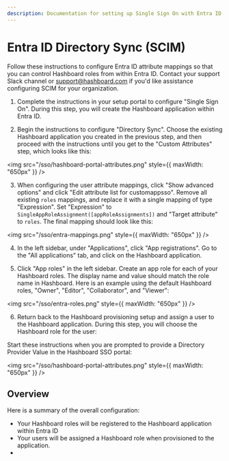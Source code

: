 ```yaml
---
description: Documentation for setting up Single Sign On with Entra ID
---
```


# Entra ID Directory Sync (SCIM)

Follow these instructions to configure Entra ID attribute mappings so that you can control Hashboard roles from within Entra ID. Contact your support Slack channel or [support@hashboard.com](mailto:support@hashboard.com) if you'd like assistance configuring SCIM for your organization.


1. Complete the instructions in your setup portal to configure "Single Sign On". During this step, you will create the Hashboard application within Entra ID.

2. Begin the instructions to configure "Directory Sync". Choose the existing Hashboard application you created in the previous step, and then proceed with the instructions until you get to the "Custom Attributes" step, which looks like this:

<img
  src="/sso/hashboard-portal-attributes.png"
  style={{ maxWidth: "650px" }}
/>


3. When configuring the user attribute mappings, click "Show advanced options" and click "Edit attribute list for customappsso". Remove all existing `roles` mappings, and replace it with a single mapping of type "Expression". Set "Expression" to `SingleAppRoleAssignment([appRoleAssignments])` and "Target attribute" to `roles`. The final mapping should look like this:

<img
  src="/sso/entra-mappings.png"
  style={{ maxWidth: "650px" }}
/>

4. In the left sidebar, under "Applications", click "App registrations". Go to the "All applications" tab, and click on the Hashboard application.

5. Click "App roles" in the left sidebar. Create an app role for each of your Hashboard roles. The display name and value should match the role name in Hashboard. Here is an example using the default Hashboard roles, "Owner", "Editor", "Collaborator", and "Viewer":

<img
  src="/sso/entra-roles.png"
  style={{ maxWidth: "650px" }}
/>

6. Return back to the Hashboard provisioning setup and assign a user to the Hashboard application. During this step, you will choose the Hashboard role for the user:



Start these instructions when you are prompted to provide a Directory Provider Value in the Hashboard SSO portal:

<img
  src="/sso/hashboard-portal-attributes.png"
  style={{ maxWidth: "650px" }}
/>

## Overview

Here is a summary of the overall configuration:

* Your Hashboard roles will be registered to the Hashboard application within Entra ID
* Your users will be assigned a Hashboard role when provisioned to the application.
*
